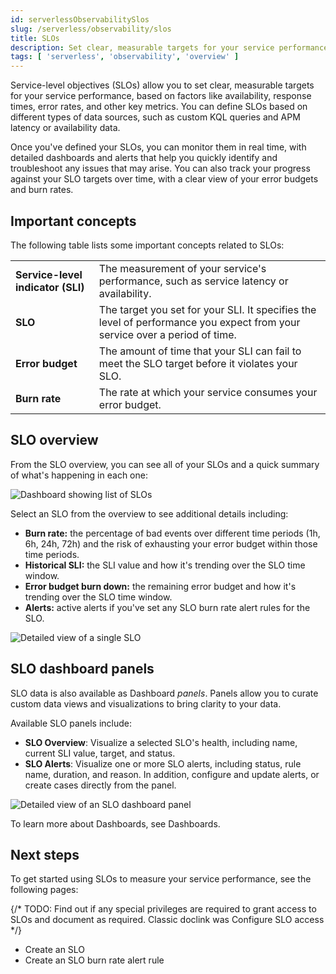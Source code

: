 ```yaml
---
id: serverlessObservabilitySlos
slug: /serverless/observability/slos
title: SLOs
description: Set clear, measurable targets for your service performance with service-level objectives (SLOs).
tags: [ 'serverless', 'observability', 'overview' ]
---
```


<p><DocBadge template="technical preview" /></p>

Service-level objectives (SLOs) allow you to set clear, measurable targets for your service performance, based on factors like availability, response times, error rates, and other key metrics.
You can define SLOs based on different types of data sources, such as custom KQL queries and APM latency or availability data.

Once you've defined your SLOs, you can monitor them in real time, with detailed dashboards and alerts that help you quickly identify and troubleshoot any issues that may arise.
You can also track your progress against your SLO targets over time, with a clear view of your error budgets and burn rates.

<div id="slo-important-concepts"></div>

## Important concepts
The following table lists some important concepts related to SLOs:

|  |  |
|---|---|
| **Service-level indicator (SLI)** | The measurement of your service's performance, such as service latency or availability. |
| **SLO** | The target you set for your SLI. It specifies the level of performance you expect from your service over a period of time. |
| **Error budget** | The amount of time that your SLI can fail to meet the SLO target before it violates your SLO. |
| **Burn rate** | The rate at which your service consumes your error budget. |

<div id="slo-in-elastic"></div>

## SLO overview

From the SLO overview, you can see all of your SLOs and a quick summary of what's happening in each one:

![Dashboard showing list of SLOs](../images/slo-dashboard.png)

Select an SLO from the overview to see additional details including:

* **Burn rate:** the percentage of bad events over different time periods (1h, 6h, 24h, 72h) and the risk of exhausting your error budget within those time periods.
* **Historical SLI:** the SLI value and how it's trending over the SLO time window.
* **Error budget burn down:** the remaining error budget and how it's trending over the SLO time window.
* **Alerts:** active alerts if you've set any <DocLink id="serverlessObservabilityCreateSloBurnRateAlertRule">SLO burn rate alert rules</DocLink> for the SLO.

![Detailed view of a single SLO](../images/slo-detailed-view.png)

## SLO dashboard panels

SLO data is also available as Dashboard _panels_.
Panels allow you to curate custom data views and visualizations to bring clarity to your data.

Available SLO panels include:

* **SLO Overview**: Visualize a selected SLO's health, including name, current SLI value, target, and status.
* **SLO Alerts**: Visualize one or more SLO alerts, including status, rule name, duration, and reason. In addition, configure and update alerts, or create cases directly from the panel.

![Detailed view of an SLO dashboard panel](../images/slo-dashboard-panel.png)

To learn more about Dashboards, see <DocLink id="serverlessObservabilityDashboards">Dashboards</DocLink>.

<div id="slo-overview-next-steps"></div>

## Next steps

To get started using SLOs to measure your service performance, see the following pages:

{/* TODO: Find out if any special privileges are required to grant access to SLOs and document as required. Classic doclink was  <DocLink id="enObservabilitySloPrivileges">Configure SLO access</DocLink> */}

* <DocLink id="serverlessObservabilityCreateAnSlo">Create an SLO</DocLink>
* <DocLink id="serverlessObservabilityCreateSloBurnRateAlertRule">Create an SLO burn rate alert rule</DocLink>
